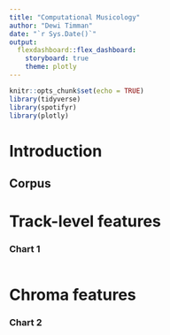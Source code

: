 ```yaml
---
title: "Computational Musicology"
author: "Dewi Timman"
date: "`r Sys.Date()`"
output: 
  flexdashboard::flex_dashboard:
    storyboard: true
    theme: plotly
---
```


```r
knitr::opts_chunk$set(echo = TRUE)
library(tidyverse)
library(spotifyr)
library(plotly)
```

Introduction
=====================================================

Corpus
---------------------------------------------------------------


Track-level features {data-navmenu=Visualisation}
=====================================================
### Chart 1

```r

```

Chroma features {data-navmenu=Visualisation}
=====================================================

### Chart 2

```r

```

